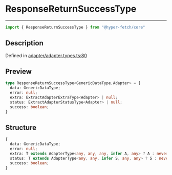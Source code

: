 

# ResponseReturnSuccessType

<div class="api-docs__separator" data-reactroot="">

---

</div><div class="api-docs__import" data-reactroot="">

```ts
import { ResponseReturnSuccessType } from "@hyper-fetch/core"
```

</div><div class="api-docs__section">

## Description

</div><div class="api-docs__description"><span class="api-docs__do-not-parse">



</span></div><p class="api-docs__definition">

Defined in [adapter/adapter.types.ts:80](https://github.com/BetterTyped/hyper-fetch/blob/c3e2c45/packages/core/src/adapter/adapter.types.ts#L80)

</p><div class="api-docs__section">

## Preview

</div><div class="api-docs__preview type">

```ts
type ResponseReturnSuccessType<GenericDataType,Adapter> = {
  data: GenericDataType; 
  error: null; 
  extra: ExtractAdapterExtraType<Adapter> | null; 
  status: ExtractAdapterStatusType<Adapter> | null; 
  success: boolean; 
}
```

</div><div class="api-docs__section">

## Structure

</div><div class="api-docs__returns">

```ts
{
  data: GenericDataType;
  error: null;
  extra: T extends AdapterType<any, any, any, infer A, any> ? A : never | null;
  status: T extends AdapterType<any, any, infer S, any, any> ? S : never | null;
  success: boolean;
}
```

</div>